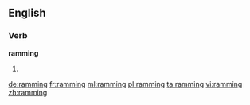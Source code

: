 ==English==

===Verb===
'''ramming'''

# {{present participle of|ram}}

[[de:ramming]]
[[fr:ramming]]
[[ml:ramming]]
[[pl:ramming]]
[[ta:ramming]]
[[vi:ramming]]
[[zh:ramming]]